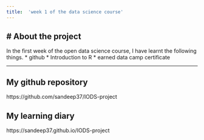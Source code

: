 ```yaml
---
title:  'week 1 of the data science course'
---
```


# About the project
---
In the first week of the open data science course, I have learnt the following things.
*  github
*  Introduction to R
*  earned data camp certificate

---

## My github repository 
https://github.com/sandeep37/IODS-project

## My learning diary 
https://sandeep37.github.io/IODS-project
